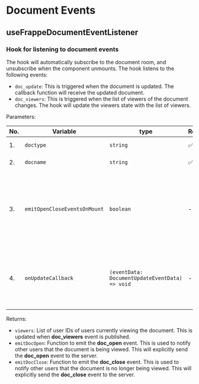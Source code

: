 # Document Events

## useFrappeDocumentEventListener

### Hook for listening to document events

The hook will automatically subscribe to the document room, and unsubscribe when the component unmounts.
The hook listens to the following events:
- `doc_update`: This is triggered when the document is updated. The callback function will receive the updated document.
- `doc_viewers`: This is triggered when the list of viewers of the document changes. The hook will update the viewers state with the list of viewers.

Parameters:

| No. | Variable                      | type                                             | Required | Description                                                                                                    |
| --- | ----------------------------- | ------------------------------------------------ | -------- | -------------------------------------------------------------------------------------------------------------- |
| 1.  | `doctype`                     | `string`                                         | ✅       | Name of the doctype                                                                                            |
| 2.  | `docname`                     | `string`                                         | ✅       | Name of the document                                                                                           |
| 3.  | `emitOpenCloseEventsOnMount`  | `boolean`                                        | -        | If true, the hook will emit doc_open and doc_close events on mount and unmount respectively. Defaults to true. |
| 4.  | `onUpdateCallback`            | `(eventData: DocumentUpdateEventData) => void`   | -        | Function to be called when the document is updated. It is recommended to memoize this function.                |

Returns:

- `viewers`: List of user IDs of users currently viewing the document. This is updated when **doc_viewers** event is published.
- `emitDocOpen`: Function to emit the **doc_open** event. This is used to notify other users that the document is being viewed. This will explicitly send the **doc_open** event to the server.
- `emitDocClose`: Function to emit the **doc_close** event. This is used to notify other users that the document is no longer being viewed. This will explicitly send the **doc_close** event to the server.